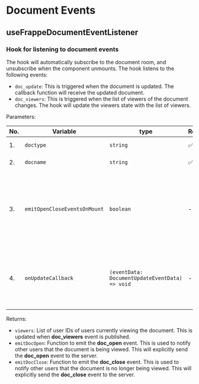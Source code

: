 # Document Events

## useFrappeDocumentEventListener

### Hook for listening to document events

The hook will automatically subscribe to the document room, and unsubscribe when the component unmounts.
The hook listens to the following events:
- `doc_update`: This is triggered when the document is updated. The callback function will receive the updated document.
- `doc_viewers`: This is triggered when the list of viewers of the document changes. The hook will update the viewers state with the list of viewers.

Parameters:

| No. | Variable                      | type                                             | Required | Description                                                                                                    |
| --- | ----------------------------- | ------------------------------------------------ | -------- | -------------------------------------------------------------------------------------------------------------- |
| 1.  | `doctype`                     | `string`                                         | ✅       | Name of the doctype                                                                                            |
| 2.  | `docname`                     | `string`                                         | ✅       | Name of the document                                                                                           |
| 3.  | `emitOpenCloseEventsOnMount`  | `boolean`                                        | -        | If true, the hook will emit doc_open and doc_close events on mount and unmount respectively. Defaults to true. |
| 4.  | `onUpdateCallback`            | `(eventData: DocumentUpdateEventData) => void`   | -        | Function to be called when the document is updated. It is recommended to memoize this function.                |

Returns:

- `viewers`: List of user IDs of users currently viewing the document. This is updated when **doc_viewers** event is published.
- `emitDocOpen`: Function to emit the **doc_open** event. This is used to notify other users that the document is being viewed. This will explicitly send the **doc_open** event to the server.
- `emitDocClose`: Function to emit the **doc_close** event. This is used to notify other users that the document is no longer being viewed. This will explicitly send the **doc_close** event to the server.